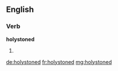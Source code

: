 ==English==

===Verb===
'''holystoned'''

# {{past of|holystone}}

[[de:holystoned]]
[[fr:holystoned]]
[[mg:holystoned]]